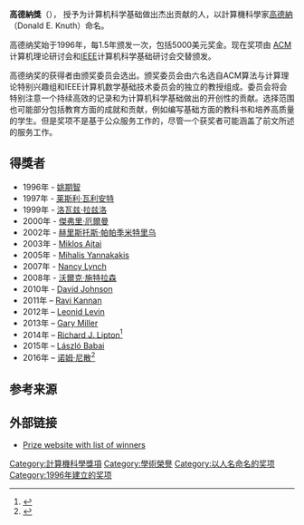 '''高德納獎'''（{{lang-en|'''Donald E. Knuth Prize'''}}）， 授予为计算机科学基础做出杰出贡献的人，以計算機科學家[[高德納|高德納]]（Donald E. Knuth）命名。

高德纳奖始于1996年，每1.5年颁发一次，包括5000美元奖金。现在奖项由 [[美国计算机协会|ACM]]计算机理论研讨会和[[IEEE|IEEE]]计算机科学基础研讨会交替颁发。

高德纳奖的获得者由颁奖委员会选出。颁奖委员会由六名选自ACM算法与计算理论特别兴趣组和IEEE计算机数学基础技术委员会的独立的教授组成。委员会将会特别注意一个持续高效的记录和为计算机科学基础做出的开创性的贡献。选择范围也可能部分包括教育方面的成就和贡献，例如编写基础方面的教科书和培养高质量的学生。但是奖项不是基于公众服务工作的，尽管一个获奖者可能涵盖了前文所述的服务工作。

== 得獎者 ==
* 1996年 - [[姚期智|姚期智]]
* 1997年 - [[莱斯利·瓦利安特|莱斯利·瓦利安特]]
* 1999年 - [[洛瓦兹·拉兹洛|洛瓦兹·拉兹洛]]
* 2000年 - [[傑弗里·厄爾曼|傑弗里·厄爾曼]]
* 2002年 - [[赫里斯托斯·帕帕季米特里乌|赫里斯托斯·帕帕季米特里乌]]
* 2003年 - [[Miklos_Ajtai|Miklos Ajtai]]
* 2005年 - [[Mihalis_Yannakakis|Mihalis Yannakakis]]
* 2007年 - [[Nancy_Lynch|Nancy Lynch]]
* 2008年 - [[沃爾克·施特拉森|沃爾克·施特拉森]]
* 2010年 - [[David_S._Johnson|David Johnson]]
* 2011年 – [[Ravi_Kannan|Ravi Kannan]]
* 2012年 – [[Leonid_Levin|Leonid Levin]]
* 2013年 – [[Gary_Miller_(computer_scientist)|Gary Miller]]
* 2014年 – [[Richard_J._Lipton|Richard J. Lipton]]<ref>{{cite web | url = http://www.acm.org/press-room/news-releases/2014/knuth-prize-2014 | title = ACM Awards Knuth Prize to Pioneer for Advances in Algorithms and Complexity Theory | publisher = Association for Computing Machinery | date = September 15, 2014 | accessdate = 2017-02-21 | archive-date = 2014-09-20 | archive-url = https://web.archive.org/web/20140920220414/http://www.acm.org/press-room/news-releases/2014/knuth-prize-2014 | dead-url = yes }}</ref>
* 2015年 – [[László_Babai|László Babai]]
* 2016年 – [[诺姆·尼散|诺姆·尼散]]<ref>{{citation|url=http://www.acm.org/media-center/2016/september/knuth-prize-2016|title=ACM Awards Knuth Prize to Pioneer of Algorithmic Game Theory|publisher=ACM|date=September 8, 2016}}</ref>

==参考来源==
{{Reflist}}

==外部链接==
*[http://sigact.acm.org/prizes/knuth/ Prize website with list of winners]

{{高德纳奖}}
[[Category:計算機科學獎項|Category:計算機科學獎項]]
[[Category:學術榮譽|Category:學術榮譽]]
[[Category:以人名命名的奖项|Category:以人名命名的奖项]]
[[Category:1996年建立的奖项|Category:1996年建立的奖项]]